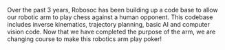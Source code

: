 Over the past 3 years, Robosoc has been building up a code base to allow our robotic arm to play chess against a human opponent. This codebase includes inverse kinematics, trajectory planning, basic AI and computer vision code. Now that we have completed the purpose of the arm, we are changing course to make this robotics arm play poker!
